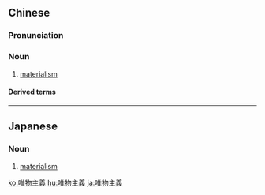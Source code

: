 {{also|唯物主义}}
==Chinese==
{{zh-forms|s=唯物主义|type=112}}

===Pronunciation===
{{zh-pron
|m=wéiwùzhǔyì
|c=wai4 mat6 zyu2 ji6
|cat=n
}}

===Noun===
{{zh-noun}}

# {{lb|zh|philosophy}} [[materialism]]

====Derived terms====
{{zh-der|辯證唯物主義}}

----

==Japanese==
{{ja-kanjitab|ゆい|ぶつ|しゅ|ぎ|yomi=on}}

===Noun===
{{ja-noun|ゆいぶつしゅぎ}}

# [[materialism]]

[[ko:唯物主義]]
[[hu:唯物主義]]
[[ja:唯物主義]]